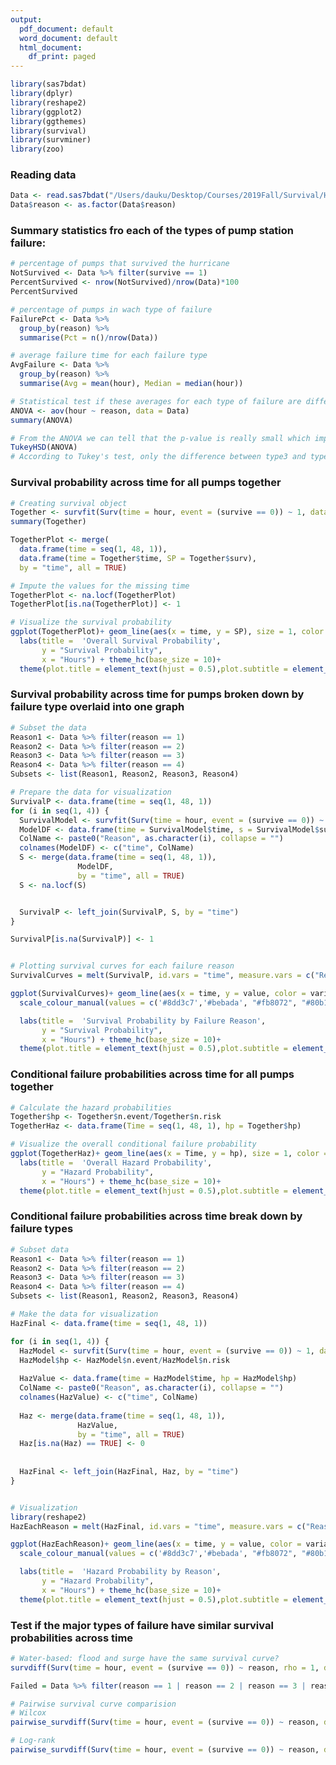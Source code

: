 ```yaml
---
output:
  pdf_document: default
  word_document: default
  html_document:
    df_print: paged
---
```


```r
library(sas7bdat)
library(dplyr)
library(reshape2)
library(ggplot2)
library(ggthemes)
library(survival)
library(survminer)
library(zoo)
```

### Reading data
```r
Data <- read.sas7bdat("/Users/dauku/Desktop/Courses/2019Fall/Survival/Homework1_SA/hurricane.sas7bdat")
Data$reason <- as.factor(Data$reason)
```

### Summary statistics fro each of the types of pump station failure:
```r
# percentage of pumps that survived the hurricane
NotSurvived <- Data %>% filter(survive == 1)
PercentSurvived <- nrow(NotSurvived)/nrow(Data)*100
PercentSurvived

# percentage of pumps in wach type of failure
FailurePct <- Data %>%
  group_by(reason) %>%
  summarise(Pct = n()/nrow(Data))

# average failure time for each failure type
AvgFailure <- Data %>%
  group_by(reason) %>%
  summarise(Avg = mean(hour), Median = median(hour))

# Statistical test if these averages for each type of failure are different
ANOVA <- aov(hour ~ reason, data = Data)
summary(ANOVA)

# From the ANOVA we can tell that the p-value is really small which implies that at least one type of failure is different to others
TukeyHSD(ANOVA)
# According to Tukey's test, only the difference between type3 and type2 is insignificant
```

### Survival probability across time for all pumps together
```r
# Creating survival object
Together <- survfit(Surv(time = hour, event = (survive == 0)) ~ 1, data = Data)
summary(Together)

TogetherPlot <- merge(
  data.frame(time = seq(1, 48, 1)),
  data.frame(time = Together$time, SP = Together$surv),
  by = "time", all = TRUE)

# Impute the values for the missing time
TogetherPlot <- na.locf(TogetherPlot)
TogetherPlot[is.na(TogetherPlot)] <- 1

# Visualize the survival probability
ggplot(TogetherPlot)+ geom_line(aes(x = time, y = SP), size = 1, color = '#8dd3c7') + scale_y_continuous(limits = c(0, 1)) +
  labs(title =  'Overall Survival Probability',
       y = "Survival Probability",
       x = "Hours") + theme_hc(base_size = 10)+
  theme(plot.title = element_text(hjust = 0.5),plot.subtitle = element_text(hjust= 0.5),legend.title=element_blank())
```

### Survival probability across time for pumps broken down by failure type overlaid into one graph
```r
# Subset the data
Reason1 <- Data %>% filter(reason == 1)
Reason2 <- Data %>% filter(reason == 2)
Reason3 <- Data %>% filter(reason == 3)
Reason4 <- Data %>% filter(reason == 4)
Subsets <- list(Reason1, Reason2, Reason3, Reason4)

# Prepare the data for visualization
SurvivalP <- data.frame(time = seq(1, 48, 1))
for (i in seq(1, 4)) {
  SurvivalModel <- survfit(Surv(time = hour, event = (survive == 0)) ~ 1, data = Subsets[[i]])
  ModelDF <- data.frame(time = SurvivalModel$time, s = SurvivalModel$surv)
  ColName <- paste0("Reason", as.character(i), collapse = "")
  colnames(ModelDF) <- c("time", ColName)
  S <- merge(data.frame(time = seq(1, 48, 1)),
               ModelDF,
               by = "time", all = TRUE)
  S <- na.locf(S)


  SurvivalP <- left_join(SurvivalP, S, by = "time")
}

SurvivalP[is.na(SurvivalP)] <- 1


# Plotting survival curves for each failure reason
SurvivalCurves = melt(SurvivalP, id.vars = "time", measure.vars = c("Reason1", "Reason2", "Reason3", "Reason4"))

ggplot(SurvivalCurves)+ geom_line(aes(x = time, y = value, color = variable), size = 1)+
  scale_colour_manual(values = c('#8dd3c7','#bebada', "#fb8072", "#80b1d3"),labels = c('Flood', 'Motor', 'Surge', 'Jammed'))+

  labs(title =  'Survival Probability by Failure Reason',
       y = "Survival Probability",
       x = "Hours") + theme_hc(base_size = 10)+
  theme(plot.title = element_text(hjust = 0.5),plot.subtitle = element_text(hjust= 0.5),legend.title=element_blank())
```

### Conditional failure probabilities across time for all pumps together
```r
# Calculate the hazard probabilities
Together$hp <- Together$n.event/Together$n.risk
TogetherHaz <- data.frame(Time = seq(1, 48, 1), hp = Together$hp)

# Visualize the overall conditional failure probability
ggplot(TogetherHaz)+ geom_line(aes(x = Time, y = hp), size = 1, color = '#8dd3c7') +
  labs(title =  'Overall Hazard Probability',
       y = "Hazard Probability",
       x = "Hours") + theme_hc(base_size = 10)+
  theme(plot.title = element_text(hjust = 0.5),plot.subtitle = element_text(hjust= 0.5),legend.title=element_blank())
```

### Conditional failure probabilities across time break down by failure types
```r
# Subset data
Reason1 <- Data %>% filter(reason == 1)
Reason2 <- Data %>% filter(reason == 2)
Reason3 <- Data %>% filter(reason == 3)
Reason4 <- Data %>% filter(reason == 4)
Subsets <- list(Reason1, Reason2, Reason3, Reason4)

# Make the data for visualization
HazFinal <- data.frame(time = seq(1, 48, 1))

for (i in seq(1, 4)) {
  HazModel <- survfit(Surv(time = hour, event = (survive == 0)) ~ 1, data = Subsets[[i]])
  HazModel$hp <- HazModel$n.event/HazModel$n.risk
  
  HazValue <- data.frame(time = HazModel$time, hp = HazModel$hp)
  ColName <- paste0("Reason", as.character(i), collapse = "")
  colnames(HazValue) <- c("time", ColName)
  
  Haz <- merge(data.frame(time = seq(1, 48, 1)),
               HazValue,
               by = "time", all = TRUE)
  Haz[is.na(Haz) == TRUE] <- 0
  
  
  HazFinal <- left_join(HazFinal, Haz, by = "time")
}


# Visualization
library(reshape2)
HazEachReason = melt(HazFinal, id.vars = "time", measure.vars = c("Reason1", "Reason2", "Reason3", "Reason4"))

ggplot(HazEachReason)+ geom_line(aes(x = time, y = value, color = variable), size = 1)+
  scale_colour_manual(values = c('#8dd3c7','#bebada', "#fb8072", "#80b1d3"),labels = c('Flood', 'Motor', 'Surge', 'Jammed'))+

  labs(title =  'Hazard Probability by Reason',
       y = "Hazard Probability",
       x = "Hours") + theme_hc(base_size = 10)+
  theme(plot.title = element_text(hjust = 0.5),plot.subtitle = element_text(hjust= 0.5),legend.title=element_blank())
```


### Test if the major types of failure have similar survival probabilities across time
```r
# Water-based: flood and surge have the same survival curve?
survdiff(Surv(time = hour, event = (survive == 0)) ~ reason, rho = 1, data = Data)

Failed = Data %>% filter(reason == 1 | reason == 2 | reason == 3 | reason == 4)

# Pairwise survival curve comparision
# Wilcox
pairwise_survdiff(Surv(time = hour, event = (survive == 0)) ~ reason, data = Failed, p.adjust.method = "bonferroni", rho = 1)

# Log-rank
pairwise_survdiff(Surv(time = hour, event = (survive == 0)) ~ reason, data = Failed, p.adjust.method = "bonferroni", rho = 0)
```
